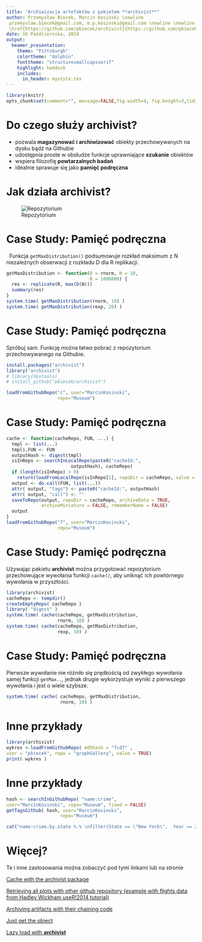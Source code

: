 ```yaml
---
title: "Archiwizacja artefaktów z pakietem **archivist**"
author: Przemysław Biecek, Marcin Kosiński \newline
 przemyslaw.biecek@gmail.com, m.p.kosinski@gmail.com \newline \newline
 \href{https://github.com/pbiecek/archivist}{https://github.com/pbiecek/archivist}
date: 16 Października, 2014
output:
  beamer_presentation:
    theme: "Pittsburgh"
    colortheme: "dolphin"
    fonttheme: "structuresmallcapsserif"
    highlight: haddock
    includes:
      in_header: mystyle.tex
---
```

```r
library(knitr)
opts_chunk$set(comment="", message=FALSE,fig.width=4, fig.height=3,tidy.opts=list(keep.blank.line=TRUE, width.cutoff=40),options(width=70), size='footnotesize', warning=FALSE)
```


# Do czego służy **archivist**?


- pozwala **magazynować i archiwizować** obiekty \text{w repozytoriach} przechowywanych na dysku bądź na Githubie
- udostępnia proste w obsłudze funkcje uprawniające **szukanie** 
\text{i \textbf{odzyskiwanie}} obiektów
- wspiera filozofię **powtarzalnych badań** \text{(\textit{reporoducible research})}
- idealnie sprawuje się jako **pamięć podręczna**


# Jak działa **archivist**?

![Repozytorium](archiwum.png)

# Case Study: Pamięć podręczna
\ \newline
Funkcja `getMaxDistribution()` podsumowuje rozkład maksimum z N niezależnych obserwacji z rozkładu D dla R replikacji.
```r
getMaxDistribution <- function(D = rnorm, N = 10, 
                               R = 1000000) {
  res <- replicate(R, max(D(N)))
  summary(res)
}
system.time( getMaxDistribution(rnorm, 10) )
system.time( getMaxDistribution(rexp, 20) )
```

# Case Study: Pamięć podręczna
Spróbuj sam. Funkcję można łatwo pobrać z repozytorium przechowywanego na Githubie.
```r
install.packages("archivist")
library("archivist")
# library(devtools)
# install_github("pbiecek/archivist")

loadFromGithubRepo("c", user="MarcinKosinski", 
                   repo="Museum")
```

# Case Study: Pamięć podręczna

```r
cache <- function(cacheRepo, FUN, ...) {
  tmpl <- list(...)
  tmpl$.FUN <- FUN
  outputHash <- digest(tmpl)
  isInRepo <- searchInLocalRepo(paste0("cacheId:", 
                        outputHash), cacheRepo)
  if (length(isInRepo) > 0)
    return(loadFromLocalRepo(isInRepo[1], repoDir = cacheRepo, value = TRUE))
  output <- do.call(FUN, list(...))
  attr( output, "tags") <- paste0("cacheId:", outputHash)
  attr( output, "call") <- ""
  saveToRepo(output, repoDir = cacheRepo, archiveData = TRUE,
             archiveMiniature = FALSE, rememberName = FALSE)
  output
}
loadFromGithubRepo("7", user="MarcinKosinski", 
                   repo="Museum")
```

# Case Study: Pamięć podręczna

Używając pakietu **archivist** można przygotować repozytorium przechowujące wywołania funkcji `cache()`, aby uniknąć ich powtórnego wywołania w przyszłości. 

```r
library(archivist)
cacheRepo <- tempdir()
createEmptyRepo( cacheRepo )
library( "digest" )
system.time( cache(cacheRepo, getMaxDistribution, 
                   rnorm, 10) )
system.time( cache(cacheRepo, getMaxDistribution, 
                   rexp, 10) )
```


# Case Study: Pamięć podręczna

Pierwsze wywołanie nie różniło się prędkością od zwykłego wywołania samej funkcji `getMax..`, jednak drugie wykorzystuje wyniki z pierwszego wywołania i jest o wiele szybsze.
```r
system.time( cache( cacheRepo, getMaxDistribution, 
                    rnorm, 10) )
```


# Inne przykłady

```r
library(archivist)
wykres <-loadFromGithubRepo( md5hash = "fcd7" , 
user = "pbiecek", repo = "graphGallery", value = TRUE)
print( wykres )
```

# Inne przykłady

```r
hash <- searchInGithubRepo( "name:crime", 
user="MarcinKosinski", repo="Museum", fixed = FALSE)
getTagsGithub( hash, user="MarcinKosinski",
                    repo="Museum")
```
```r
cat("name:crime.by.state %.% \nfilter(State == \"New York\",  Year == 2005) %.%   \n  arrange(desc(Count))   %.% \n select(Type.of.Crime, Count) %.%     \n mutate(Proportion = Count/sum(Count)) %.% \n group_by(Type.of.Crime) %.% \n     summarise(num.types = n(), counts = sum(Count))")
```


# Więcej?

Te i inne zastosowania można zobaczyć pod tymi linkami lub na stronie \href{http://pbiecek.github.io/archivist/}{http://pbiecek.github.io/archivist/}


[Cache with the archivist package](https://rawgit.com/pbiecek/archivist/master/vignettes/cacheUseCase.html)

[Retrieving all plots with other github repository (example with flights data from Hadley Wickham useR!2014 tutorial)](https://rawgit.com/pbiecek/archivist/master/vignettes/accessibilityUseCase.html)

[Archiving artifacts with their chaining code](https://rawgit.com/pbiecek/archivist/master/vignettes/chainingUseCase.html)

[Just get the object](https://rawgit.com/pbiecek/archivist/master/vignettes/justGetIT.html)

[Lazy load with **archivist**](https://rawgit.com/pbiecek/archivist/master/vignettes/lazyLoadUseCase.html)




